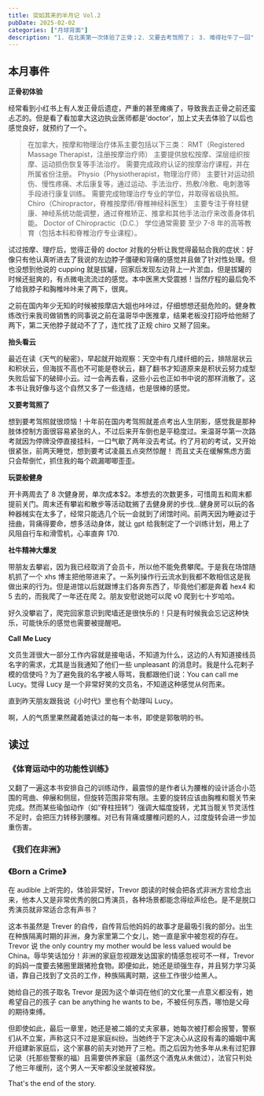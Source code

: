 ```yaml
---
title: 突如其来的半月记 Vol.2
pubDate: 2025-02-02
categories: ["月球背面"]
description: "1. 在北美第一次体验了正骨；2. 又要去考驾照了； 3. 难得社牛了一回"
---
```



## 本月事件

**正骨初体验**

经常看到小红书上有人发正骨后遗症，严重的甚至瘫痪了，导致我去正骨之前还蛮忐忑的。但是看了看加拿大这边执业医师都是’doctor’，加上丈夫去体验了以后也感觉良好，就预约了一个。

> 在加拿大，按摩和物理治疗体系主要包括以下三类：
> RMT（Registered Massage Therapist，注册按摩治疗师）
> 主要提供放松按摩、深层组织按摩、运动损伤恢复等手法治疗。
> 需要完成政府认证的按摩治疗课程，并在所属省份注册。
> Physio（Physiotherapist，物理治疗师）
> 主要针对运动损伤、慢性疼痛、术后康复等，通过运动、手法治疗、热敷/冷敷、电刺激等手段进行康复训练。
> 需要完成物理治疗专业的学位，并取得省级执照。
> Chiro（Chiropractor，脊椎按摩师/脊椎神经科医生）
> 主要专注于脊柱健康、神经系统功能调整，通过脊椎矫正、推拿和其他手法治疗来改善身体机能。
> Doctor of Chiropractic（D.C.） 学位通常需要 至少 7-8 年的高等教育（包括本科和脊椎治疗专业课程）。

试过按摩、理疗后，觉得正骨的 doctor 对我的分析让我觉得最贴合我的症状：好像只有他认真听进去了我说的左边脖子僵硬和背痛的感觉并且做了针对性处理。但也没想到他说的 cupping 就是拔罐，回家后发现左边背上一片淤血，但是拔罐的时候还挺爽的，有点微电流流过的感觉。本中医黑大受震撼！当然疗程的最后免不了给我脖子和胸椎咔咔来了两下，很爽。

之前在国内年少无知的时候被按摩店大姐也咔咔过，仔细想想还挺危险的。健身教练改行来我司做销售的同事说之前在温哥华中医推拿，结果老板没打招呼给他掰了两下，第二天他脖子就动不了了，连忙找了正规 chiro 又掰了回来。

**抬头看云**

最近在读《天气的秘密》，早起就开始观察：天空中有几缕纤细的云，排除层状云和积状云，但海拔不高也不可能是卷状云，翻了翻书才知道原来是积状云努力成型失败后留下的破碎小云。过一会再去看，这些小云也正如书中说的那样消散了。这本书让我好像与这个自然又多了一些连结，也是很棒的感觉。

**又要考驾照了**

想到要考驾照就很烦恼！十年前在国内考驾照就差点考出人生阴影，感觉我是那种肢体控制方面很容易紧张的人，不过后来开车倒也是平稳度过。来温哥华第一次路考就因为停牌没停直接挂科，一口气歇了两年没去考试。约了月初的考试，又开始很紧张，前两天睡觉，想到要考试凌晨五点突然惊醒！ 而且丈夫在缓解焦虑方面只会帮倒忙，抓住我的每个疏漏唧唧歪歪。

**玩耍般健身**

开卡两周去了 8 次健身房，单次成本$2。本想去的次数更多，可惜周五和周末都提前关门。周末还有攀岩和散步等活动耽搁了去健身房的步伐…健身房可以玩的各种器械实在太多了，经常只能选几个玩一会就到了闭馆时间。前两天因为睡姿过于扭曲，背痛得要命，想多活动身体，就让 gpt 给我制定了一个训练计划，用上了风阻自行车和滑雪机，心率直奔 170.

**社牛精神大爆发**

带朋友去攀岩，因为我已经取消了会员卡，所以他不能免费攀爬。于是我在场馆随机抓了一个 xhs 博主把他带进来了。一系列操作行云流水到我都不敢相信这是我做出来的行为。但是进馆以后就跟博主们各奔东西了，毕竟他们都是奔着 hex4 和 5 去的，而我爬了一年还在爬 2。朋友安慰说她可以爬 v0 爬到七十岁哈哈。

好久没攀岩了，爬完回家意识到爬墙还是很快乐的！只是有时候我会忘记这种快乐，可能快乐的感觉也需要被提醒吧。

**Call Me Lucy**

文员生涯很大一部分工作内容就是接电话，不知道为什么，这边的人有知道接线员名字的需求，尤其是当我通知了他们一些 unpleasant 的消息时。我是什么花剌子模的信使吗？为了避免我的名字被人辱骂，我都跟他们说：You can call me Lucy。觉得 Lucy 是一个非常好笑的文员名，不知道这种感觉从何而来。

直到昨天朋友跟我说《小时代》里也有个助理叫 Lucy。

啊，人的气质里果然藏着她读过的每一本书，即使是郭敬明的书。

## 读过

### 《体育运动中的功能性训练》

<NeoDB dbUrl="https://neodb.social/book/6yAiuaCqfjLLzfdmTpB9ER" />

又翻了一遍这本书安排自己的训练动作，最震惊的是作者认为腰椎的设计适合小范围的弯曲、伸展和侧屈，但旋转范围非常有限。主要的旋转应该由胸椎和髋关节来完成。然而某些瑜伽动作（如“脊柱扭转”）强调大幅度旋转，尤其当髋关节灵活性不足时，会把压力转移到腰椎。对已有背痛或腰椎问题的人，过度旋转会进一步加重伤害。

### 《我们在非洲》

<NeoDB dbUrl="https://neodb.social/book/0yZ489jlCawPNh8Tfvy64K" />

### 《Born a Crime》

<NeoDB dbUrl="https://neodb.social/book/0yZ489jlCawPNh8Tfvy64K" />

在 audible 上听完的，体验非常好，Trevor 朗读的时候会把各式非洲方言给念出来，他本人又是非常优秀的脱口秀演员，各种场景都能念得绘声绘色。是不是脱口秀演员就非常适合念有声书？

这本书虽然是 Trever 的自传，自传背后他妈妈的故事才是最吸引我的部分。出生在种族隔离时期的非洲，身为家里第二个女儿，她一直是家中被忽视的存在。Trevor 说 the only country my mother would be less valued would be China。辱华笑话加分！非洲的家庭忽视跟发达国家的情感忽视可不一样，Trevor 的妈妈一度要去猪圈里跟猪抢食物。即便如此，她还是顽强生存，并且努力学习英语，靠自己找到了文员的工作，种族隔离时期，这些工作很少给黑人。

她给自己的孩子取名 Trevor 是因为这个单词在他们的文化里一点意义都没有，她希望自己的孩子 can be anything he wants to be，不被任何东西，哪怕是父母的期待束缚。

但即使如此，最后一章里，她还是被二婚的丈夫家暴，她每次被打都会报警，警察们从不立案，声称这只不过是家庭纠纷。当她终于下定决心从这段有毒的婚姻中离开组建新家庭后，这个家暴的前夫对她开了三枪。而之后因为他多年从未有过犯罪记录（托那些警察的福）且需要供养家庭（虽然这个酒鬼从未做过），法官只判处了他三年缓刑，这个男人一天牢都没坐就被释放。

That's the end of the story.
